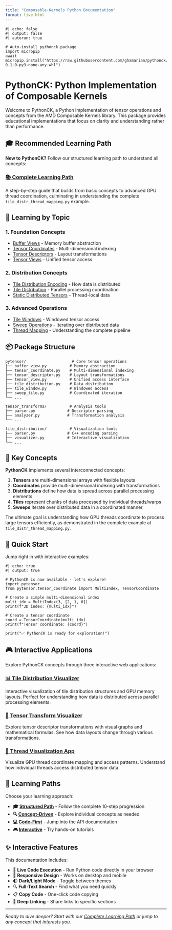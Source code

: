```yaml
---
title: "Composable-Kernels Python Documentation"
format: live-html
---
```


```pyodide
#| echo: false
#| output: false
#| autorun: true

# Auto-install pythonck package
import micropip
await micropip.install("https://raw.githubusercontent.com/ghamarian/pythonck/master/documentation/pythonck-0.1.0-py3-none-any.whl")
```

# PythonCK: Python Implementation of Composable Kernels

Welcome to PythonCK, a Python implementation of tensor operations and concepts from the AMD Composable Kernels library. This package provides educational implementations that focus on clarity and understanding rather than performance.

## 🎓 **Recommended Learning Path**

**New to PythonCK?** Follow our structured learning path to understand all concepts:

### **[📚 Complete Learning Path](concepts/learning-path.qmd)**
A step-by-step guide that builds from basic concepts to advanced GPU thread coordination, culminating in understanding the complete `tile_distr_thread_mapping.py` example.

## 📖 **Learning by Topic**

### 1. **Foundation Concepts**
- [Buffer Views](concepts/buffer-view.qmd) - Memory buffer abstraction
- [Tensor Coordinates](concepts/tensor-coordinate.qmd) - Multi-dimensional indexing
- [Tensor Descriptors](concepts/tensor-descriptor.qmd) - Layout transformations
- [Tensor Views](concepts/tensor-view.qmd) - Unified tensor access

### 2. **Distribution Concepts**
- [Tile Distribution Encoding](concepts/tile-distribution-encoding.qmd) - How data is distributed
- [Tile Distribution](concepts/tile-distribution.qmd) - Parallel processing coordination
- [Static Distributed Tensors](concepts/static-distributed-tensor.qmd) - Thread-local data

### 3. **Advanced Operations**
- [Tile Windows](concepts/tile-window.qmd) - Windowed tensor access
- [Sweep Operations](concepts/sweep-tile.qmd) - Iterating over distributed data
- [Thread Mapping](concepts/thread-mapping.qmd) - Understanding the complete pipeline

## 📦 **Package Structure**

```
pytensor/                    # Core tensor operations
├── buffer_view.py          # Memory abstraction
├── tensor_coordinate.py    # Multi-dimensional indexing
├── tensor_descriptor.py    # Layout transformations  
├── tensor_view.py          # Unified access interface
├── tile_distribution.py    # Data distribution
├── tile_window.py          # Windowed access
├── sweep_tile.py           # Coordinated iteration
└── ...

tensor_transforms/          # Analysis tools
├── parser.py              # Descriptor parsing
├── analyzer.py            # Transformation analysis
└── ...

tile_distribution/          # Visualization tools
├── parser.py              # C++ encoding parsing
├── visualizer.py          # Interactive visualization
└── ...
```

## 🔑 **Key Concepts**

**PythonCK** implements several interconnected concepts:

1. **Tensors** are multi-dimensional arrays with flexible layouts
2. **Coordinates** provide multi-dimensional indexing with transformations
3. **Distributions** define how data is spread across parallel processing elements
4. **Tiles** represent chunks of data processed by individual threads/warps
5. **Sweeps** iterate over distributed data in a coordinated manner

The ultimate goal is understanding how GPU threads coordinate to process large tensors efficiently, as demonstrated in the complete example at `tile_distr_thread_mapping.py`.

## 🚀 **Quick Start**

Jump right in with interactive examples:

```pyodide
#| echo: true
#| output: true

# PythonCK is now available - let's explore!
import pytensor
from pytensor.tensor_coordinate import MultiIndex, TensorCoordinate

# Create a simple multi-dimensional index
multi_idx = MultiIndex(3, [2, 1, 0])
print(f"3D index: {multi_idx}")

# Create a tensor coordinate
coord = TensorCoordinate(multi_idx)
print(f"Tensor coordinate: {coord}")

print("✅ PythonCK is ready for exploration!")
```

## 🎮 **Interactive Applications**

Explore PythonCK concepts through three interactive web applications:

### **[📊 Tile Distribution Visualizer](../app.py)**
Interactive visualization of tile distribution structures and GPU memory layouts. Perfect for understanding how data is distributed across parallel processing elements.

### **[🔄 Tensor Transform Visualizer](../tensor_transform_app.py)**  
Explore tensor descriptor transformations with visual graphs and mathematical formulas. See how data layouts change through various transformations.

### **[🧵 Thread Visualization App](../thread_visualization_app.py)**
Visualize GPU thread coordinate mapping and access patterns. Understand how individual threads access distributed tensor data.

## 🎯 **Learning Paths**

Choose your learning approach:

- **🎓 [Structured Path](concepts/learning-path.qmd)** - Follow the complete 10-step progression
- **🔍 [Concept-Driven](concepts/buffer-view.qmd)** - Explore individual concepts as needed
- **💻 [Code-First](api/index.qmd)** - Jump into the API documentation
- **🎮 [Interactive](tutorials/index.qmd)** - Try hands-on tutorials

## ✨ **Interactive Features**

This documentation includes:

- 🏃 **Live Code Execution** - Run Python code directly in your browser
- 📱 **Responsive Design** - Works on desktop and mobile
- 🌓 **Dark/Light Mode** - Toggle between themes
- 🔍 **Full-Text Search** - Find what you need quickly
- 📋 **Copy Code** - One-click code copying
- 🔗 **Deep Linking** - Share links to specific sections

---

*Ready to dive deeper? Start with our [Complete Learning Path](concepts/learning-path.qmd) or jump to any concept that interests you.*